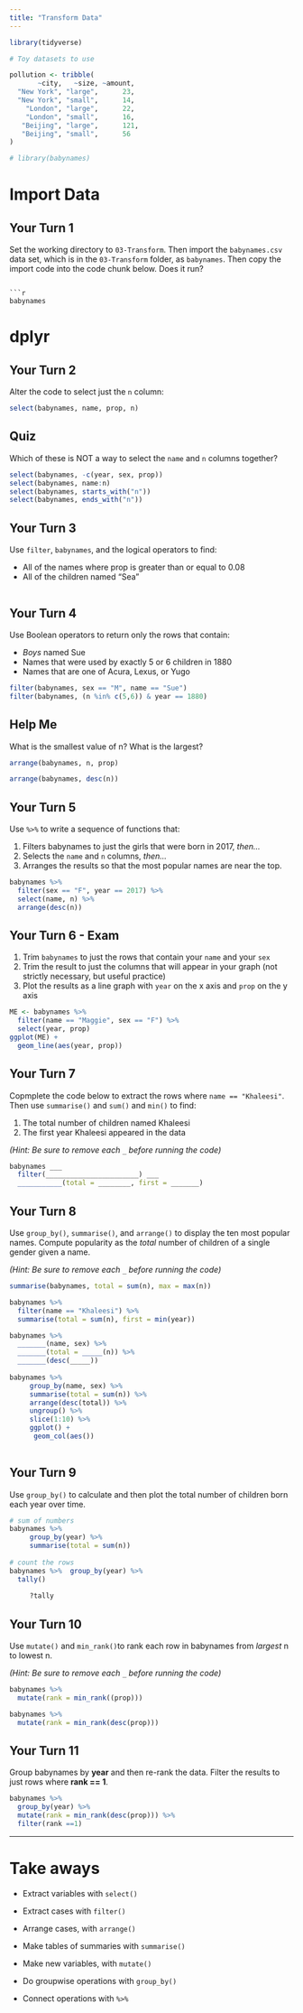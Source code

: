 ```yaml
---
title: "Transform Data"
---
```


```r
library(tidyverse)

# Toy datasets to use

pollution <- tribble(
       ~city,   ~size, ~amount, 
  "New York", "large",      23,
  "New York", "small",      14,
    "London", "large",      22,
    "London", "small",      16,
   "Beijing", "large",      121,
   "Beijing", "small",      56
)

# library(babynames)
```

# Import Data

## Your Turn 1

Set the working directory to `03-Transform`. Then import the `babynames.csv` data set, which is in the `03-Transform` folder, as `babynames`. Then copy the import code into the code chunk below. Does it run?


```

```r
babynames
```

# dplyr

## Your Turn 2

Alter the code to select just the `n` column:

```r
select(babynames, name, prop, n)
```

## Quiz

Which of these is NOT a way to select the `name` and `n` columns together?

```r
select(babynames, -c(year, sex, prop))
select(babynames, name:n)
select(babynames, starts_with("n"))
select(babynames, ends_with("n"))
```

## Your Turn 3

Use `filter`, `babynames`, and the logical operators to find:

* All of the names where prop is greater than or equal to 0.08  
* All of the children named "Sea"  

```r

```

## Your Turn 4

Use Boolean operators to return only the rows that contain:

* _Boys_ named Sue  
* Names that were used by exactly 5 or 6 children in 1880  
* Names that are one of Acura, Lexus, or Yugo

```r
filter(babynames, sex == "M", name == "Sue")
filter(babynames, (n %in% c(5,6)) & year == 1880)
```

## Help Me

What is the smallest value of n?
What is the largest?

```r
arrange(babynames, n, prop)

arrange(babynames, desc(n))
```

## Your Turn 5

Use `%>%` to write a sequence of functions that: 

1. Filters babynames to just the girls that were born in 2017, *then...*  
2. Selects the `name` and `n` columns, *then...*  
3. Arranges the results so that the most popular names are near the top.

```r
babynames %>% 
  filter(sex == "F", year == 2017) %>% 
  select(name, n) %>% 
  arrange(desc(n))
```

## Your Turn 6 - Exam

1. Trim `babynames` to just the rows that contain your `name` and your `sex`  
2. Trim the result to just the columns that will appear in your graph (not strictly necessary, but useful practice)  
3. Plot the results as a line graph with `year` on the x axis and `prop` on the y axis

```r
ME <- babynames %>% 
  filter(name == "Maggie", sex == "F") %>% 
  select(year, prop)
ggplot(ME) +
  geom_line(aes(year, prop))
```

## Your Turn 7

Copmplete the code below to extract the rows where `name == "Khaleesi"`. Then use `summarise()` and `sum()` and `min()` to find:

1. The total number of children named Khaleesi
2. The first year Khaleesi appeared in the data

*(Hint: Be sure to remove each `_` before running the code)*

```r
babynames ___ 
  filter(_______________________) ___
  ___________(total = ________, first = _______)
```

## Your Turn 8

Use `group_by()`, `summarise()`, and `arrange()` to display the ten most popular names. Compute popularity as the *total* number of children of a single gender given a name.

*(Hint: Be sure to remove each `_` before running the code)*

```r

summarise(babynames, total = sum(n), max = max(n))

babynames %>% 
  filter(name == "Khaleesi") %>% 
  summarise(total = sum(n), first = min(year)) 

babynames %>%
  _______(name, sex) %>% 
  _______(total = _____(n)) %>% 
  _______(desc(_____))
  
babynames %>%
     group_by(name, sex) %>% 
     summarise(total = sum(n)) %>% 
     arrange(desc(total)) %>% 
     ungroup() %>% 
     slice(1:10) %>% 
     ggplot() +
      geom_col(aes())
     
```

## Your Turn 9

Use `group_by()` to calculate and then plot the total number of children born each year over time.

```r
# sum of numbers
babynames %>%
     group_by(year) %>% 
     summarise(total = sum(n))
     
# count the rows     
babynames %>%  group_by(year) %>% 
  tally()
     
     ?tally
```

## Your Turn 10

Use `mutate()` and `min_rank()`to rank each row in babynames from _largest_ n to lowest n.

*(Hint: Be sure to remove each `_` before running the code)*

```r
babynames %>% 
  mutate(rank = min_rank((prop)))

babynames %>% 
  mutate(rank = min_rank(desc(prop)))  

```

## Your Turn 11

Group babynames by **year** and then re-rank the data. Filter the results to just rows where **rank == 1**.

```r
babynames %>% 
  group_by(year) %>% 
  mutate(rank = min_rank(desc(prop))) %>% 
  filter(rank ==1)
```

***

# Take aways

* Extract variables with `select()`  
* Extract cases with `filter()`  
* Arrange cases, with `arrange()`  

* Make tables of summaries with `summarise()`  
* Make new variables, with `mutate()`  
* Do groupwise operations with `group_by()`

* Connect operations with `%>%`  


